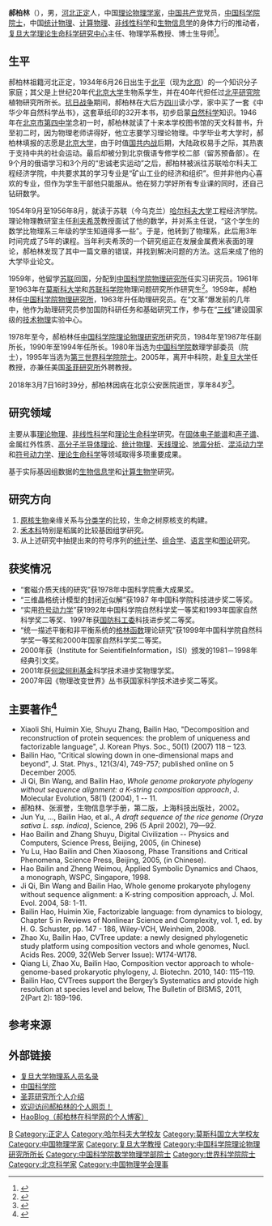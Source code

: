 {{Infobox scientist
| name = 郝柏林
| image = 
| image_size = 
| caption = 
| birth_date = {{Birth date|1934|6|26|df=yes}}
| birth_place = {{ROC-1928}}[[北京市|北平]]
| death_date = {{Death date and age|2018|3|7|1934|6|26|df=yes}}
| death_place = {{CHN}}[[北京市|北京]][[北京公安医院|北京公安医院]]<ref>{{cite web |title=著名理论物理学家、中科院院士郝柏林逝世 享年84岁 |url=http://tech.sina.com.cn/d/i/2018-03-07/doc-ifxpwyhv6290833.shtml |website=新浪网 |accessdate=2018-06-03 |date=2018-03-07 |archive-date=2018-04-08 |archive-url=https://web.archive.org/web/20180408002134/http://tech.sina.com.cn/d/i/2018-03-07/doc-ifxpwyhv6290833.shtml |dead-url=no }}</ref>
| residence = 
| citizenship = 
| nationality = 
| fields = [[理论物理学|理论物理学]]
| workplaces = [[复旦大学|复旦大学]]<br />[[中国科学院理论物理研究所|中国科学院理论物理研究所]]
| alma_mater = [[哈尔科夫大学|哈尔科夫大学]]
| signature = Hao Bailin Signature.png
}}

'''郝柏林'''（{{bd|1934年|6月26日|2018年|3月7日|catIdx=H}}），男，[[河北|河北]][[正定|正定]]人，中国[[理论物理学家|理论物理学家]]，[[中国共产党|中国共产党]]党员，[[中国科学院院士|中国科学院院士]]，中国[[统计物理|统计物理]]、[[计算物理|计算物理]]、[[非线性物理学|非线性科学]]和[[生物信息学|生物信息学]]的身体力行的推动者，[[复旦大学理论生命科学研究中心|复旦大学理论生命科学研究中心]]主任、物理学系教授、博士生导师<ref>{{Cite web|url=http://phys.fudan.edu.cn/17/ff/c13896a137215/page.htm|title=深切缅怀郝柏林先生|accessdate=2018-03-18|work=复旦大学物理学系|archive-date=2018-03-18|archive-url=https://web.archive.org/web/20180318200319/http://phys.fudan.edu.cn/17/ff/c13896a137215/page.htm|dead-url=no}}</ref>。

== 生平 ==
郝柏林祖籍河北正定，1934年6月26日出生于[[北平市|北平]]（现为[[北京市|北京]]）的一个知识分子家庭；其父是上世纪20年代[[北京大学|北京大学]]生物系学生，并在40年代担任过[[北平研究院|北平研究院]]植物研究所所长。[[中国抗日战争|抗日战争]]期间，郝柏林在大后方[[四川省|四川]]读小学，家中买了一套《中华少年自然科学丛书》，这套草纸印的32开本书，初步启蒙[[自然科学|自然科学]]知识。1946年在[[北京市第四中学|北京市第四中学]]念初一时，郝柏林就读了十来本学校图书馆的天文科普书，升至初二时，因为物理老师讲得好，他立志要学习理论物理。中学毕业考大学时，郝柏林填报的志愿是[[北京大学|北京大学]]，由于时值[[国共内战|国共内战]]后期，大陆政权易手之际，其热衷于支持中共的社会运动。最后却被分到北京俄语专修学校二部（留苏预备部）。在9个月的俄语学习和3个月的“忠诚老实运动”之后，郝柏林被派往苏联哈尔科夫工程经济学院，中共要求其的学习专业是“矿山工业的经济和组织”。但并非他内心喜欢的专业，但作为学生干部他只能服从。他在努力学好所有专业课的同时，还自己钻研数学。

1954年9月至1956年8月，就读于苏联（今乌克兰）[[哈尔科夫大学|哈尔科夫大学]]工程经济学院。理论物理教研室主任[[叶夫根尼·利夫希茨|利夫希茨]]教授面试了他的数学，并对系主任说，“这个学生的数学比物理系三年级的学生知道得多一些”。于是，他转到了物理系，此后用3年时间完成了5年的课程。当年利夫希茨的一个研究组正在发展金属费米表面的理论，郝柏林发现了其中一篇文章的错误，并找到解决问题的方法。这后来成了他的大学毕业论文。

1959年，他留学[[苏联|苏联]]回国，分配到[[中国科学院物理研究所|中国科学院物理研究所]]任实习研究员。1961年至1963年在[[莫斯科大学|莫斯科大学]]和[[苏联科学院|苏联科学院]]物理问题研究所作研究生<ref>{{cite web |title=郝柏林：奋斗 机遇 物理 (中) |url=https://baijiahao.baidu.com/s?id=1678509746907206430 |website=百家号 |date=2020-09-22}}</ref>。1959年，郝柏林任[[中国科学院物理研究所|中国科学院物理研究所]]，1963年升任助理研究员。在“文革”爆发前的几年中，他作为助理研究员参加国防科研任务和基础研究工作，参与在“[[三线建设|三线]]”建设国家级的[[技术物理|技术物理]]实验中心。

1978年至今，郝柏林任[[中国科学院理论物理研究所|中国科学院理论物理研究所]]研究员，1984年至1987年任副所长，1990年至1994年任所长。1980年当选为[[中国科学院|中国科学院]]数理学部委员（院士），1995年当选为[[第三世界科学院院士|第三世界科学院院士]]。2005年，离开中科院，赴[[复旦大学|复旦大学]]任教授，亦兼任美国[[圣菲研究所|圣菲研究所]]外聘教授。

2018年3月7日16时39分，郝柏林因病在北京公安医院逝世，享年84岁<ref name="中科院讣告">{{cite web |title=郝柏林院士生平--功名流千古 风德昭后人 |url=https://www.cas.cn/zt/rwzt/2019qmj/hbl/201904/t20190403_4687627.shtml |website=中国科学院 |date=2019-04-03}}</ref>。

== 研究领域 ==
主要从事[[理论物理|理论物理]]、[[非线性|非线性科学]]和[[理论生命科学|理论生命科学]]研究。在[[固体电子能谱|固体电子能谱]]和[[声子谱|声子谱]]、金属红外性质、[[高分子半导体理论|高分子半导体理论]]、[[统计物理|统计物理]]、[[天线理论|天线理论]]、[[地震分析|地震分析]]、[[混沌动力学|混沌动力学]]和[[符号动力学|符号动力学]]、[[理论生命科学|理论生命科学]]等领域取得多项重要成果。

基于实际基因组数据的[[生物信息学|生物信息学]]和[[计算生物学|计算生物学]]研究。

== 研究方向 ==
#[[原核生物|原核生物]]亲缘关系与[[分类学|分类学]]的比较，生命之树原核支的构建。
#[[禾本科|禾本科]]特别是稻属的比较基因组学研究。
#从上述研究中抽提出来的符号序列的[[统计学|统计学]]、[[组合学|组合学]]、[[语言学|语言学]]和[[图论|图论]]研究。

== 获奖情况 ==
*“套磁介质天线的研究”获1978年中国科学院重大成果奖。
*“三维晶格统计模型的封闭近似解”获1987 年中国科学院科技进步奖二等奖。
*“实用[[符号动力学|符号动力学]]”获1992年中国科学院自然科学奖一等奖和1993年国家自然科学奖二等奖、1997年获[[国防科工委|国防科工委]]科技进步奖二等奖。
*“统一描述平衡和非平衡系统的[[格林函数|格林函数]]理论研究”获1999年中国科学院自然科学奖一等奖和2000年国家自然科学奖二等奖。
*2000年获{{Link-en|美国科学信息研究所|Institute for Scientific Information}}（Institute for SeientifieInformation，ISI）颁发的1981－1998年经典引文奖。
*2001年获[[何梁何利基金|何梁何利基金]]科学技术进步奖物理学奖。
*2007年因《物理改变世界》丛书获国家科学技术进步奖二等奖。

== 主要著作<ref>{{Cite web|url=http://phys.fudan.edu.cn/f7/7a/c7605a63354/page.htm|title=郝柏林|accessdate=2018-03-18|work=复旦大学物理学系|archive-date=2018-03-19|archive-url=https://web.archive.org/web/20180319004056/http://phys.fudan.edu.cn/f7/7a/c7605a63354/page.htm|dead-url=no}}</ref> ==
*Xiaoli Shi, Huimin Xie, Shuyu Zhang, Bailin Hao, "Decomposition and reconstruction of protein sequences: the problem of uniqueness and factorizable language", J. Korean Phys. Soc., 50(1) (2007) 118 – 123.
*Bailin Hao, "Critical slowing down in one-dimensional maps and beyond", J. Stat. Phys., 121(3/4), 749-757; published online on 5 December 2005.
*Ji Qi, Bin Wang, and Bailin Hao, ''Whole genome prokaryote phylogeny without sequence alignment: a K-string composition approach'', J. Molecular Evolution, 58(1) (2004), 1 -- 11.
*郝柏林、张淑誉，生物信息学手册，第二版，上海科技出版社，2002。
*Jun Yu, ..., Bailin Hao, et al., ''A draft sequence of the rice genome (Oryza sativa L. ssp. indica)'', Science, 296 (5 April 2002), 79—92.
*Hao Bailin and Zhang Shuyu, Digital Civilization -- Physics and Computers, Science Press, Beijing, 2005, (in Chinese)
*Yu Lu, Hao Bailin and Chen Xiaosong, Phase Transitions and Critical Phenomena, Science Press, Beijing, 2005, (in Chinese).
*Hao Bailin and Zheng Weimou, Applied Symbolic Dynamics and Chaos, a monograph, WSPC, Singapore, 1998.
*Ji Qi, Bin Wang and Bailin Hao, Whole genome prokaryote phylogeny without sequence alignment: a K-string composition approach, J. Mol. Evol. 2004, 58: 1-11.
*Bailin Hao, Huimin Xie, Factorizable language: from dynamics to biology, Chapter 5 in Reviews of Nonlinear Science and Complexity, vol. 1, ed. by H. G. Schuster, pp. 147 - 186, Wiley-VCH, Weinheim, 2008.
*Zhao Xu, Bailin Hao, CVTree update: a newly designed phylogenetic study platform using composition vectors and whole genomes, Nucl. Acids Res. 2009, 32(Web Server Issue): W174-W178.
*Qiang Li, Zhao Xu, Bailin Hao, Composition vector approach to whole-genome-based prokaryotic phylogeny, J. Biotechn. 2010, 140: 115–119.
*Bailin Hao, CVTrees support the Bergey’s Systematics and ptovide high resolution at species level and below, The Bulletin of BISMiS, 2011, 2(Part 2): 189-196.

== 参考来源 ==
{{reflist}}

== 外部链接 ==
* [http://www.physics.fudan.edu.cn/chinese/index.php?option=com_content&task=view&id=45&Itemid=11 复旦大学物理系人员名录] {{Wayback|url=http://www.physics.fudan.edu.cn/chinese/index.php?option=com_content&task=view&id=45&Itemid=11 |date=20071122111056 }}
* [https://web.archive.org/web/20091114152217/http://sourcedb.cas.cn/sourcedb_ad_cas/zw2/ysxx/sxwlxb/200906/t20090624_1792061.html 中国科学院]
* [https://web.archive.org/web/20101220142347/http://santafe.edu/about/people/profile/Bailin%20Hao 圣菲研究所个人介绍]
* [https://web.archive.org/web/20091205014855/http://power.itp.ac.cn/~hao/ 欢迎访问郝柏林的个人网页！]
* [http://blog.sciencenet.cn/home.php?mod=space&uid=1248 HaoBlog（郝柏林在科学网的个人博客）] {{Wayback|url=http://blog.sciencenet.cn/home.php?mod=space&uid=1248 |date=20140427010003 }}

{{中国科学院数学物理学部院士}}
{{Navboxes 
| title  = 郝柏林在[[中国物理学会|中国物理学会]]的职务
| list1  =
{{中国物理学会第五届理事会}}
{{中国物理学会第六届理事会}}
{{中国物理学会第七届理事会}}
}}

{{Authority control}}
{{DEFAULTSORT:Hao}}
[[Category:郝姓|B]]
[[Category:正定人|Category:正定人]]
[[Category:哈尔科夫大学校友|Category:哈尔科夫大学校友]]
[[Category:莫斯科国立大学校友|Category:莫斯科国立大学校友]]
[[Category:中国物理学家|Category:中国物理学家]]
[[Category:复旦大学教授|Category:复旦大学教授]]
[[Category:中国科学院理论物理研究所所长|Category:中国科学院理论物理研究所所长]]
[[Category:中国科学院数学物理学部院士|Category:中国科学院数学物理学部院士]]
[[Category:世界科学院院士|Category:世界科学院院士]]
[[Category:北京科学家|Category:北京科学家]]
[[Category:中国物理学会理事|Category:中国物理学会理事]]